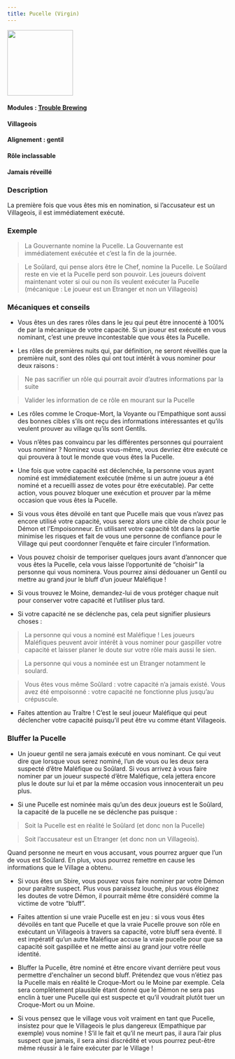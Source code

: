 ```yaml
---
title: Pucelle (Virgin)
---
```


<img src='/img/blood-on-the-clocktower/roles/pucelle.png' height='150' />

#### Modules : [Trouble Brewing](../modules/trouble-brewing)
#### Villageois
#### Alignement : gentil
#### Rôle inclassable
#### Jamais réveillé

### Description
La première fois que vous êtes mis en nomination, si l’accusateur est un Villageois, il est immédiatement exécuté.

### Exemple 
> La Gouvernante nomine la Pucelle. La Gouvernante est immédiatement exécutée et c’est la fin de la journée.

> Le Soûlard, qui pense alors être le Chef, nomine la Pucelle. Le Soûlard reste en vie et la Pucelle perd son pouvoir. Les joueurs doivent maintenant voter si oui ou non ils veulent exécuter la Pucelle (mécanique : Le joueur est un Etranger et non un Villageois)


### Mécaniques et conseils
- Vous êtes un des rares rôles dans le jeu qui peut être innocenté à 100% de par la mécanique de votre capacité. Si un joueur est exécuté en vous nominant, c’est une preuve incontestable que vous êtes la Pucelle.

- Les rôles de premières nuits qui, par définition, ne seront réveillés que la première nuit, sont des rôles qui ont tout intérêt à vous nominer pour deux raisons : 
> Ne pas sacrifier un rôle qui pourrait avoir d’autres informations par la suite

> Valider les information de ce rôle en mourant sur la Pucelle

- Les rôles comme le Croque-Mort, la Voyante ou l’Empathique sont aussi des bonnes cibles s’ils ont reçu des informations intéressantes et qu’ils veulent prouver au village qu’ils sont Gentils.

- Vous n’êtes pas convaincu par les différentes personnes qui pourraient vous nominer ? Nominez vous vous-même, vous devriez être exécuté ce qui prouvera à tout le monde que vous êtes la Pucelle.

- Une fois que votre capacité est déclenchée, la personne vous ayant nominé est immédiatement exécutée (même si un autre joueur a été nominé et a recueilli assez de votes pour être exécutable). Par cette action, vous pouvez bloquer une exécution et prouver par la même occasion que vous êtes la Pucelle.

- Si vous vous êtes dévoilé en tant que Pucelle mais que vous n’avez pas encore utilisé votre capacité, vous serez alors une cible de choix pour le Démon et l’Empoisonneur. En utilisant votre capacité tôt dans la partie minimise les risques et fait de vous une personne de confiance pour le Village qui peut coordonner l’enquête et faire circuler l’information.

- Vous pouvez choisir de temporiser quelques jours avant d’annoncer que vous êtes la Pucelle, cela vous laisse l’opportunité de “choisir” la personne qui vous nominera. Vous pourrez ainsi dédouaner un Gentil ou mettre au grand jour le bluff d’un joueur Maléfique !

- Si vous trouvez le Moine, demandez-lui de vous protéger chaque nuit pour conserver votre capacité et l’utiliser plus tard.

- Si votre capacité ne se déclenche pas, cela peut signifier plusieurs choses :
> La personne qui vous a nominé est Maléfique ! Les joueurs Maléfiques peuvent avoir intérêt à vous nominer pour gaspiller votre capacité et laisser planer le doute sur votre rôle mais aussi le sien.

> La personne qui vous a nominée est un Etranger notamment le soulard.

> Vous êtes vous même Soûlard : votre capacité n’a jamais existé. Vous avez été empoisonné : votre capacité ne fonctionne plus jusqu’au crépuscule.

- Faites attention au Traître ! C’est le seul joueur Maléfique qui peut déclencher votre capacité puisqu’il peut être vu comme étant Villageois.


### Bluffer la Pucelle
- Un joueur gentil ne sera jamais exécuté en vous nominant. Ce qui veut dire que lorsque vous serez nominé, l’un de vous ou les deux sera suspecté d’être Maléfique ou Soûlard. Si vous arrivez à vous faire nominer par un joueur suspecté d’être Maléfique, cela jettera encore plus le doute sur lui et par la même occasion vous innocenterait un peu plus.

- Si une Pucelle est nominée mais qu’un des deux joueurs est le Soûlard, la capacité de la pucelle ne se déclenche pas puisque :

> Soit la Pucelle est en réalité le Soûlard (et donc non la Pucelle)

> Soit l’accusateur est un Etranger (et donc non un Villageois). 

Quand personne ne meurt en vous accusant, vous pourrez arguer que l’un de vous est Soûlard. En plus, vous pourrez remettre en cause les informations que le Village a obtenu.

- Si vous êtes un Sbire, vous pouvez vous faire nominer par votre Démon pour paraître suspect. Plus vous paraissez louche, plus vous éloignez les doutes de votre Démon, il pourrait même être considéré comme la victime de votre “bluff”.

- Faites attention si une vraie Pucelle est en jeu : si vous vous êtes dévoilés en tant que Pucelle et que la vraie Pucelle prouve son rôle en exécutant un Villageois à travers sa capacité, votre bluff sera éventé. Il est impératif qu’un autre Maléfique accuse la vraie pucelle pour que sa capacité soit gaspillée et ne mette ainsi au grand jour votre réelle identité.

- Bluffer la Pucelle, être nominé et être encore vivant derrière peut vous permettre d'enchaîner un second bluff. Prétendez que vous n’étiez pas la Pucelle mais en réalité le Croque-Mort ou le Moine par exemple. Cela sera complètement plausible étant donné que le Démon ne sera pas enclin à tuer une Pucelle qui est suspecte et qu’il voudrait plutôt tuer un Croque-Mort ou un Moine.

- Si vous pensez que le village vous voit vraiment en tant que Pucelle, insistez pour que le Villageois le plus dangereux (Empathique par exemple) vous nomine ! S’il le fait et qu’il ne meurt pas, il aura l’air plus suspect que jamais, il sera ainsi discrédité  et vous pourrez  peut-être même réussir à le faire exécuter par le Village !
